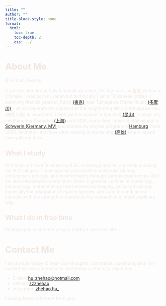 ```yaml
---
title: ""
author: ""
title-block-style: none
format:
  html:
    toc: true
    toc-depth: 2
    css: ../
---
```

<style>
body {
    height: 100vh;
    width: 100%;
    background-image: url('../../images/red_plane.jpg');
    background-size: cover;
    background-position: center;
    background-repeat: no-repeat;
    background-attachment: fixed;
    /* background-color: rgba(200, 200, 200, 1); */
    color: #F2E6DF;
}
</style>

# About Me

👋 Hi, I am Zhehao.

If you are wondering how to speak my name, it's 'dʒe hao', as 哲豪 written in Chinese. I was born in Japan but technically I am a Taiwanese citizen, I spent my first six years in Tokyo [(東京)](https://www.google.com/maps/@35.6732346,139.7532873,11.45z?entry=ttu)
near Tamagawa (Tama-River) [(多摩川)](https://www.google.com/maps/@35.6223228,139.5730771,14.62z?entry=ttu)
- which separate the capital and the neighboring district Kanagawa-Ken (神奈川県) is separated. I then went to school in Kunshan [(昆山)](https://www.google.com/maps/@31.3803707,120.9563431,14.08z?entry=ttu)
, a small city neighbouring Shanghai [(上海)](https://www.google.com/maps/@31.1458601,121.2870183,9.81z?entry=ttu)
until 2016, since then I went to high school in [Schwerin (Germany, MV)](https://www.google.com/maps/@53.6647976,11.447494,11.51z?entry=ttu) 
and started my degree program in [Hamburg](https://www.google.com/maps/@53.5526666,9.9925612,12.29z?entry=ttu) since 2020. Recently I am more often staying in Kaohsiung [(高雄)](https://www.google.com/maps/@22.6578342,120.3375094,11.71z?entry=ttu) 
when I spend time with my folks. 

## What I study

At this point I have finished my B.Sc. in Biology and am currently pursuing my M.Sc degree. I have specialized myself in molecular biology, ecolutionary ecology, and bioinformatics through various experiences. But I am also interested in many other fields in general, such as microbiology, immunology, biotechnology that involves bioimaging, animal physiology, especially the adaptation of marine species, and I aim to combine my interests with my strength to contribute the research in a interdisciplinary way.

## What I do in free time

Photography is one of my major hobby in personal life. 

# Contact Me

I am always happy to hear your thoughts, comments, questions, and I am excited for new connections! Use these contacts to reach me:

- E-Mail: [hu_zhehao@hotmail.com](mailto:hu_zhehao@hotmail.com)
- GitHub: [zzzhehao](https://github.com/zzzhehao)
- Instagram: [zhehao.hu_](https://instagram.com/zhehao.hu_)

Looking forward to hear from you!
